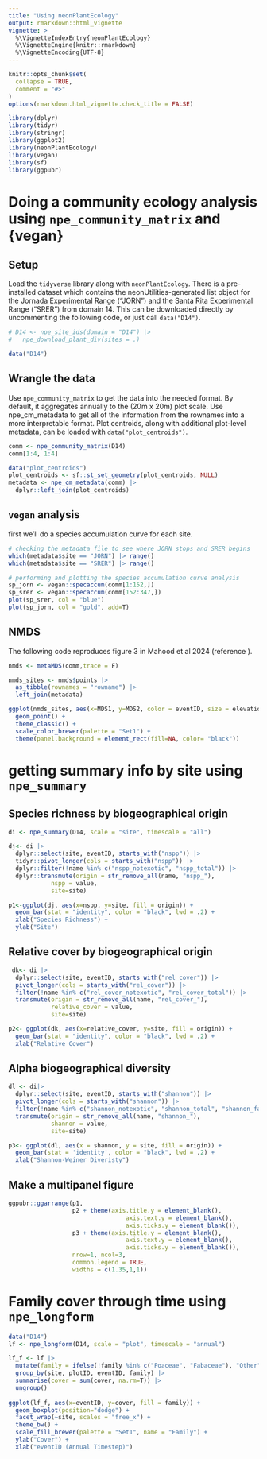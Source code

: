 ---
title: "Using neonPlantEcology"
output: rmarkdown::html_vignette
vignette: >
  %\VignetteIndexEntry{neonPlantEcology}
  %\VignetteEngine{knitr::rmarkdown}
  %\VignetteEncoding{UTF-8}
---

```{r, include = FALSE}
knitr::opts_chunk$set(
  collapse = TRUE,
  comment = "#>"
)
options(rmarkdown.html_vignette.check_title = FALSE)
```

```{r setup}
library(dplyr)
library(tidyr)
library(stringr)
library(ggplot2)
library(neonPlantEcology)
library(vegan)
library(sf)
library(ggpubr)
```

# Doing a community ecology analysis using `npe_community_matrix` and {vegan}

## Setup

Load the `tidyverse` library along with `neonPlantEcology`. There is a 
pre-installed dataset which contains the neonUtilities-generated list object 
for the Jornada Experimental Range ("JORN") and the Santa Rita Experimental 
Range ("SRER") from domain 14. This can be downloaded directly by uncommenting
the following code, or just call `data("D14")`.


```{r getdata}
# D14 <- npe_site_ids(domain = "D14") |>
#   npe_download_plant_div(sites = .)

data("D14")

```

## Wrangle the data

Use `npe_community_matrix` to get the data into the needed format. By default, 
it aggregates annually to the (20m x 20m) plot scale. Use npe_cm_metadata to get 
all of the information from the rownames into a more interpretable format. Plot
centroids, along with additional plot-level metadata, can be loaded with 
`data("plot_centroids")`.

```{r wrangle}
comm <- npe_community_matrix(D14)
comm[1:4, 1:4]

data("plot_centroids")
plot_centroids <- sf::st_set_geometry(plot_centroids, NULL)
metadata <- npe_cm_metadata(comm) |>
  dplyr::left_join(plot_centroids)


```

## `vegan` analysis

first we'll do a species accumulation curve for each site.

```{r sac}

# checking the metadata file to see where JORN stops and SRER begins
which(metadata$site == "JORN") |> range()
which(metadata$site == "SRER") |> range()

# performing and plotting the species accumulation curve analysis
sp_jorn <- vegan::specaccum(comm[1:152,])
sp_srer <- vegan::specaccum(comm[152:347,])
plot(sp_srer, col = "blue")
plot(sp_jorn, col = "gold", add=T)
```

## NMDS

The following code reproduces figure 3 in Mahood et al 2024 (reference ).

```{r nmds, fig.width=7.5, fig.height=6}
nmds <- metaMDS(comm,trace = F)

nmds_sites <- nmds$points |>
  as_tibble(rownames = "rowname") |>
  left_join(metadata)

ggplot(nmds_sites, aes(x=MDS1, y=MDS2, color = eventID, size = elevation, shape = site)) +
  geom_point() +
  theme_classic() +
  scale_color_brewer(palette = "Set1") +
  theme(panel.background = element_rect(fill=NA, color= "black"))

```

# getting summary info by site using `npe_summary`

## Species richness by biogeographical origin

```{r nspp}
di <- npe_summary(D14, scale = "site", timescale = "all")

dj<- di |>
  dplyr::select(site, eventID, starts_with("nspp")) |>
  tidyr::pivot_longer(cols = starts_with("nspp")) |>
  dplyr::filter(!name %in% c("nspp_notexotic", "nspp_total")) |>
  dplyr::transmute(origin = str_remove_all(name, "nspp_"),
            nspp = value,
            site=site)

p1<-ggplot(dj, aes(x=nspp, y=site, fill = origin)) +
  geom_bar(stat = "identity", color = "black", lwd = .2) +
  xlab("Species Richness") +
  ylab("Site")

```

## Relative cover by biogeographical origin

```{r rc}
 dk<- di |>
  dplyr::select(site, eventID, starts_with("rel_cover")) |>
  pivot_longer(cols = starts_with("rel_cover")) |>
  filter(!name %in% c("rel_cover_notexotic", "rel_cover_total")) |>
  transmute(origin = str_remove_all(name, "rel_cover_"),
            relative_cover = value,
            site=site)

p2<- ggplot(dk, aes(x=relative_cover, y=site, fill = origin)) +
  geom_bar(stat = "identity", color = "black", lwd = .2) +
  xlab("Relative Cover")
```

## Alpha biogeographical diversity

```{r alphabeta}
dl <- di|>
  dplyr::select(site, eventID, starts_with("shannon")) |>
  pivot_longer(cols = starts_with("shannon")) |>
  filter(!name %in% c("shannon_notexotic", "shannon_total", "shannon_family")) |>
  transmute(origin = str_remove_all(name, "shannon_"),
            shannon = value,
            site=site)

p3<- ggplot(dl, aes(x = shannon, y = site, fill = origin)) +
  geom_bar(stat = 'identity', color = "black", lwd = .2) +
  xlab("Shannon-Weiner Diveristy")

```

## Make a multipanel figure

```{r multipanel}
ggpubr::ggarrange(p1, 
                  p2 + theme(axis.title.y = element_blank(), 
                                 axis.text.y = element_blank(), 
                                 axis.ticks.y = element_blank()), 
                  p3 + theme(axis.title.y = element_blank(), 
                                 axis.text.y = element_blank(), 
                                 axis.ticks.y = element_blank()), 
                  nrow=1, ncol=3, 
                  common.legend = TRUE, 
                  widths = c(1.35,1,1))


```

# Family cover through time using `npe_longform`

```{r family}
data("D14")
lf <- npe_longform(D14, scale = "plot", timescale = "annual")

lf_f <- lf |>
  mutate(family = ifelse(!family %in% c("Poaceae", "Fabaceae"), "Other", family)) |>
  group_by(site, plotID, eventID, family) |>
  summarise(cover = sum(cover, na.rm=T)) |>
  ungroup()
  
ggplot(lf_f, aes(x=eventID, y=cover, fill = family)) +
  geom_boxplot(position="dodge") +
  facet_wrap(~site, scales = "free_x") +
  theme_bw() +
  scale_fill_brewer(palette = "Set1", name = "Family") +
  ylab("Cover") +
  xlab("eventID (Annual Timestep)")

```



